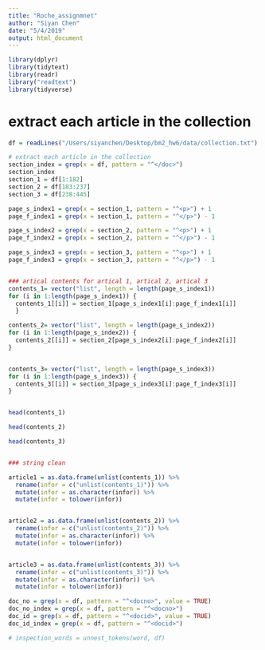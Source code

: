 ```yaml
---
title: "Roche_assignmnet"
author: "Siyan Chen"
date: "5/4/2019"
output: html_document
---
```



```r
library(dplyr)
library(tidytext)
library(readr)
library("readtext")
library(tidyverse)
```

# extract each article in the collection

```r
df = readLines("/Users/siyanchen/Desktop/bm2_hw6/data/collection.txt") 

# extract each article in the collection
section_index = grep(x = df, pattern = "^</doc>")
section_index
section_1 = df[1:182]
section_2 = df[183:237]
section_3 = df[238:445]

page_s_index1 = grep(x = section_1, pattern = "^<p>") + 1
page_f_index1 = grep(x = section_1, pattern = "^</p>") - 1

page_s_index2 = grep(x = section_2, pattern = "^<p>") + 1
page_f_index2 = grep(x = section_2, pattern = "^</p>") - 1

page_s_index3 = grep(x = section_3, pattern = "^<p>") + 1
page_f_index3 = grep(x = section_3, pattern = "^</p>") - 1


### artical contents for artical 1, artical 2, artical 3
contents_1= vector("list", length = length(page_s_index1)) 
for (i in 1:length(page_s_index1)) {
  contents_1[[i]] = section_1[page_s_index1[i]:page_f_index1[i]]
  }

contents_2= vector("list", length = length(page_s_index2)) 
for (i in 1:length(page_s_index2)) {
  contents_2[[i]] = section_2[page_s_index2[i]:page_f_index2[i]]
}


contents_3= vector("list", length = length(page_s_index3)) 
for (i in 1:length(page_s_index3)) {
  contents_3[[i]] = section_3[page_s_index3[i]:page_f_index3[i]]
}


head(contents_1)

head(contents_2)

head(contents_3)


### string clean

article1 = as.data.frame(unlist(contents_1)) %>%
  rename(infor = c("unlist(contents_1)")) %>% 
  mutate(infor = as.character(infor)) %>% 
  mutate(infor = tolower(infor)) 


article2 = as.data.frame(unlist(contents_2)) %>%
  rename(infor = c("unlist(contents_2)")) %>% 
  mutate(infor = as.character(infor)) %>% 
  mutate(infor = tolower(infor))


article3 = as.data.frame(unlist(contents_3)) %>%
  rename(infor = c("unlist(contents_3)")) %>% 
  mutate(infor = as.character(infor)) %>% 
  mutate(infor = tolower(infor))

```


```r

doc_no = grep(x = df, pattern = "^<docno>", value = TRUE)
doc_no_index = grep(x = df, pattern = "^<docno>")
doc_id = grep(x = df, pattern = "^<docid>", value = TRUE)
doc_id_index = grep(x = df, pattern = "^<docid>")


```


```r
# inspection_words = unnest_tokens(word, df)
```

